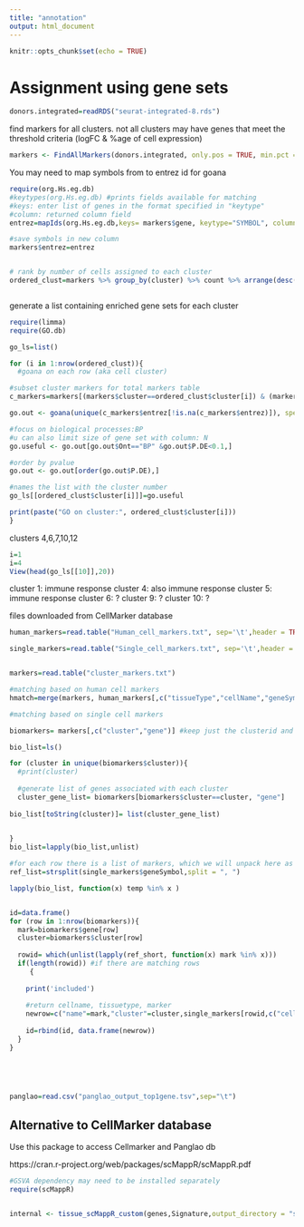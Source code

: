 ---
title: "annotation"
output: html_document
---

```{r setup, include=FALSE}
knitr::opts_chunk$set(echo = TRUE)
```

# Assignment using gene sets

```{r}
donors.integrated=readRDS("seurat-integrated-8.rds")

```


find markers for all clusters. not all clusters may have genes that meet the threshold criteria (logFC & %age of cell expression)
```{r find positive markers}
markers <- FindAllMarkers(donors.integrated, only.pos = TRUE, min.pct = 0.25, logfc.threshold = 1)
```

You may need to map symbols from to entrez id for goana

```{r mapping symbols to entrez for goana}
require(org.Hs.eg.db)
#keytypes(org.Hs.eg.db) #prints fields available for matching
#keys: enter list of genes in the format specified in "keytype"
#column: returned column field
entrez=mapIds(org.Hs.eg.db,keys= markers$gene, keytype="SYMBOL", column=("ENTREZID"))

#save symbols in new column
markers$entrez=entrez


# rank by number of cells assigned to each cluster
ordered_clust=markers %>% group_by(cluster) %>% count %>% arrange(desc(n))



```

generate a list containing enriched gene sets for each cluster
```{r goana on each cluster}
require(limma)
require(GO.db)

go_ls=list()

for (i in 1:nrow(ordered_clust)){
  #goana on each row (aka cell cluster)

#subset cluster markers for total markers table  
c_markers=markers[(markers$cluster==ordered_clust$cluster[i]) & (markers$p_val_adj<=.05), ]

go.out <- goana(unique(c_markers$entrez[!is.na(c_markers$entrez)]), species="Hs",  universe=NULL)

#focus on biological processes:BP
#u can also limit size of gene set with column: N
go.useful <- go.out[go.out$Ont=="BP" &go.out$P.DE<0.1,]

#order by pvalue
go.out <- go.out[order(go.out$P.DE),] 

#names the list with the cluster number
go_ls[[ordered_clust$cluster[i]]]=go.useful

print(paste("GO on cluster:", ordered_clust$cluster[i]))
}

```

clusters 4,6,7,10,12
```{r examine gene sets in each cluster}
i=1
i=4
View(head(go_ls[[10]],20))

```
cluster 1: immune response
cluster 4: also immune response
cluster 5: immune response
cluster 6: ?
cluster 9: ?
cluster 10: ?




files downloaded from CellMarker database
```{r loading cellmarker db markers}
human_markers=read.table("Human_cell_markers.txt", sep='\t',header = TRUE, stringsAsFactors = F)

single_markers=read.table("Single_cell_markers.txt", sep='\t',header = TRUE, stringsAsFactors = F)


markers=read.table("cluster_markers.txt")
```



```{r checking for occurrence of db markers in biomarker genes}

#matching based on human cell markers
hmatch=merge(markers, human_markers[,c("tissueType","cellName","geneSymbol")],by.x="gene",by.y="geneSymbol") 

#matching based on single cell markers


```

```{r checking for sc CM in biomarker genes}
biomarkers= markers[,c("cluster","gene")] #keep just the clusterid and genenames

bio_list=ls()

for (cluster in unique(biomarkers$cluster)){
  #print(cluster)
  
  #generate list of genes associated with each cluster
  cluster_gene_list= biomarkers[biomarkers$cluster==cluster, "gene"]
  
bio_list[toString(cluster)]= list(cluster_gene_list)

  
}
bio_list=lapply(bio_list,unlist)

#for each row there is a list of markers, which we will unpack here as ref_list
ref_list=strsplit(single_markers$geneSymbol,split = ", ")

lapply(bio_list, function(x) temp %in% x ) 


id=data.frame()
for (row in 1:nrow(biomarkers)){
  mark=biomarkers$gene[row]
  cluster=biomarkers$cluster[row]
  
  rowid= which(unlist(lapply(ref_short, function(x) mark %in% x)))
  if(length(rowid)) #if there are matching rows
     {
    
    print('included')
    
    #return cellname, tissuetype, marker
    newrow=c("name"=mark,"cluster"=cluster,single_markers[rowid,c("cellName","tissueType")])
    
    id=rbind(id, data.frame(newrow))
  }
}


  
 

```


```{r}
panglao=read.csv("panglao_output_top1gene.tsv",sep="\t")
```















## Alternative to CellMarker database
Use this package to access Cellmarker and Panglao db

https://cran.r-project.org/web/packages/scMappR/scMappR.pdf
```{r scmappr}
#GSVA dependency may need to be installed separately
require(scMappR)


internal <- tissue_scMappR_custom(genes,Signature,output_directory = "scMappR_Test_custom", toSave = TRUE)
```


